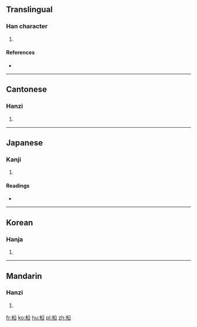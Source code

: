 ==Translingual==

===Han character===
{{Han char|rn=75|rad=木|as=05|sn=9|four=|canj=木金口 (DCR)|ids=⿰[[木]][[㕣]]}}

# {{defn|Han|sort=木05}}

====References====
* {{Han ref|kx=0519.080|dkj=14625|dj=0907.060|hdz=21186.050|uh=67D7|ud=26583}}

----

==Cantonese==

===Hanzi===
{{yue-hanzi|jyut=[[cung4]]|y=chung4}}

# {{defn|lang=yue|sort=木05}}

----

==Japanese==

===Kanji===
{{ja-kanji|grade=|rs=木05}}

# {{defn|lang=ja|sort=木05}}

====Readings====
* {{ja-readings|on=[[しょう]] (shō)|kun=[[まつ]] (matsu)}}

----

==Korean==

===Hanja===
{{ko-hanja|hangeul=송|eumhun=|rv=song|mr=song|y=song}}

# {{defn|lang=ko|sort=木05}}

----

==Mandarin==

===Hanzi===
{{cmn-hanzi|pin=[[sōng]] ([[song1]])|wg=sung<sup>1</sup>}}

# {{defn|lang=cmn|sort=木05}}

[[fr:柗]]
[[ko:柗]]
[[hu:柗]]
[[pl:柗]]
[[zh:柗]]